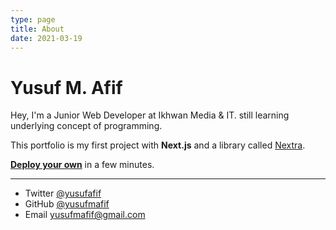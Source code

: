 ```yaml
---
type: page
title: About
date: 2021-03-19
---
```


# Yusuf M. Afif

Hey, I'm a Junior Web Developer at Ikhwan Media & IT. still learning underlying concept of programming.

This portfolio is my first project with **Next.js** and a library called [Nextra](https://nextra.vercel.app/).

[**Deploy your own**](https://vercel.com/new/clone?demo-title=Portfolio+Starter+Kit&demo-description=Easily+create+a+portfolio+with+Next.js+and+Markdown.&demo-url=https%3A%2F%2Fdemo.vercel.blog%2F&demo-image=%2F%2Fimages.ctfassets.net%2Fe5382hct74si%2F2aC4eHLrOKmT4fnLfoNGK2%2F14b1e6bbe598ec023ffe85001d31e634%2FCleanShot_2022-04-11_at_23.12.01.png&project-name=Portfolio+Starter+Kit&repository-name=portfolio-starter-kit&repository-url=https%3A%2F%2Fgithub.com%2Fvercel%2Fnextjs-portfolio-starter&from=templates&skippable-integrations=1&teamCreateStatus=hidden) in a few minutes.

---

- Twitter [@yusufafif](https://twitter.com/yusufafif)
- GitHub [@yusufmafif](https://github.com/yusufafif)
- Email yusufmafif@gmail.com
